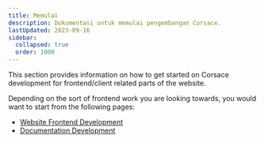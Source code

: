 ```yaml
---
title: Memulai
description: Dokumentasi untuk memulai pengembangan Corsace.
lastUpdated: 2023-09-16
sidebar:
  collapsed: true
  order: 1000
---
```


This section provides information on how to get started on Corsace development for frontend/client related parts of the website.

Depending on the sort of frontend work you are looking towards, you would want to start from the following pages:

-   [Website Frontend Development](web-running-environment)
-   [Documentation Development](docs-runing-environment)

